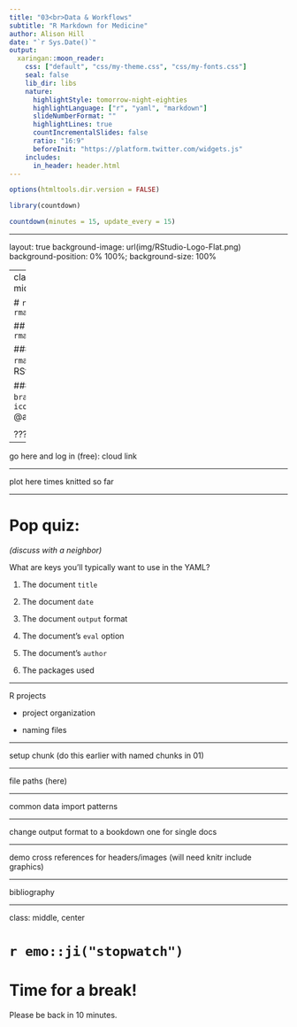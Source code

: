 ```yaml
---
title: "03<br>Data & Workflows"
subtitle: "R Markdown for Medicine"
author: Alison Hill
date: "`r Sys.Date()`"
output:
  xaringan::moon_reader:
    css: ["default", "css/my-theme.css", "css/my-fonts.css"]
    seal: false 
    lib_dir: libs
    nature:
      highlightStyle: tomorrow-night-eighties
      highlightLanguage: ["r", "yaml", "markdown"]
      slideNumberFormat: "" 
      highlightLines: true
      countIncrementalSlides: false
      ratio: "16:9"
      beforeInit: "https://platform.twitter.com/widgets.js"
    includes:
      in_header: header.html  
---
```


```r
options(htmltools.dir.version = FALSE)
```

```r
library(countdown)
```

```r
countdown(minutes = 15, update_every = 15)
```

---

layout: true
background-image: url(img/RStudio-Logo-Flat.png)
background-position: 0% 100%;
background-size: 100%

<!--put cloud link in footer going across-->

---
class: title-slide, center, middle

# `r rmarkdown::metadata$title`

## `r rmarkdown::metadata$subtitle`

### `r rmarkdown::metadata$author` &#183; RStudio

#### `r icon::fa("code-branch")` alison.rbind.io &#183; `r icon::fa("twitter")` @apreshill 

<!-- this ends up being the title slide since seal = FALSE-->

???

---

go here and log in (free):
cloud link

---

plot here times knitted so far

---

# Pop quiz: 

_(discuss with a neighbor)_

What are keys you'll typically want to use in the YAML?

1. The document `title`

1. The document `date`

1. The document `output` format

1. The document's `eval` option

1. The document's `author`

1. The packages used


---

R projects

- project organization 

- naming files

---

setup chunk (do this earlier with named chunks in 01)

---

file paths (here)

---

common data import patterns

---


change output format to a bookdown one for single docs

---

demo cross references for headers/images (will need knitr include graphics)

---

bibliography

---
class: middle, center

# `r emo::ji("stopwatch")`

# Time for a break!


Please be back in 10 minutes.
